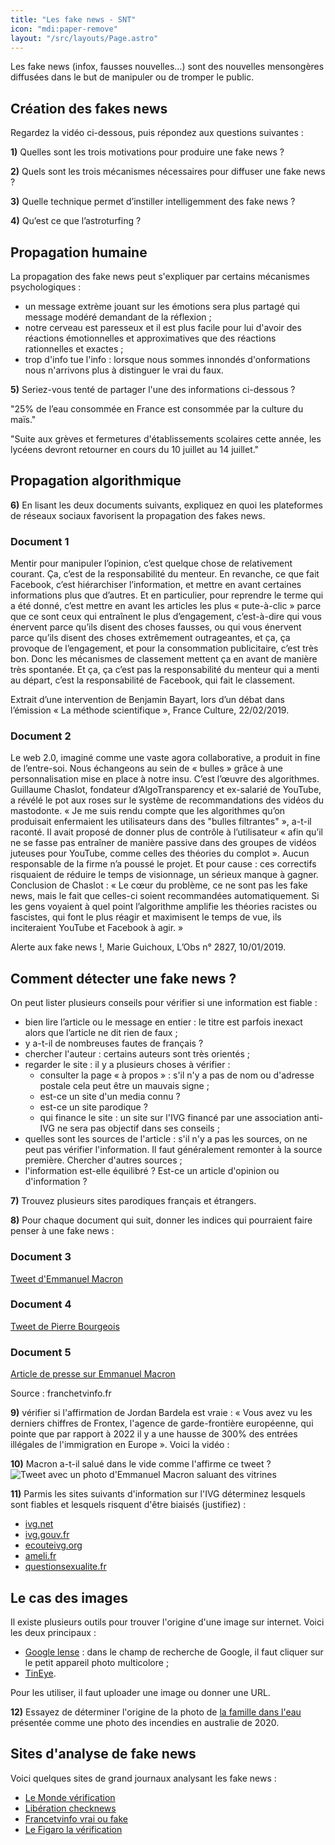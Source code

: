 ```yaml
---
title: "Les fake news - SNT"
icon: "mdi:paper-remove"
layout: "/src/layouts/Page.astro"
---
```


Les fake news (infox, fausses nouvelles…) sont des nouvelles mensongères
diffusées dans le but de manipuler ou de tromper le public.

## Création des fakes news

Regardez la vidéo ci-dessous, puis répondez aux questions suivantes :

**1)** Quelles sont les trois motivations pour produire une fake news ?

**2)** Quels sont les trois mécanismes nécessaires pour diffuser une fake news
?

**3)** Quelle technique permet d’instiller intelligemment des fake news ?

**4)** Qu’est ce que l’astroturfing ?

## Propagation humaine

La propagation des fake news peut s'expliquer par certains mécanismes
psychologiques :

  * un message extrème jouant sur les émotions sera plus partagé qui message modéré demandant de la réflexion ;
  * notre cerveau est paresseux et il est plus facile pour lui d'avoir des réactions émotionnelles et approximatives que des réactions rationnelles et exactes ;
  * trop d'info tue l'info : lorsque nous sommes innondés d'onformations nous n'arrivons plus à distinguer le vrai du faux.

**5)** Seriez-vous tenté de partager l'une des informations ci-dessous ?

"25% de l’eau consommée en France est consommée par la culture du maïs."

"Suite aux grèves et fermetures d'établissements scolaires cette année, les
lycéens devront retourner en cours du 10 juillet au 14 juillet."

## Propagation algorithmique

**6)** En lisant les deux documents suivants, expliquez en quoi les
plateformes de réseaux sociaux favorisent la propagation des fakes news.

### Document 1

Mentir pour manipuler l’opinion, c’est quelque chose de relativement courant.
Ça, c’est de la responsabilité du menteur. En revanche, ce que fait Facebook,
c’est hiérarchiser l’information, et mettre en avant certaines informations
plus que d’autres. Et en particulier, pour reprendre le terme qui a été donné,
c’est mettre en avant les articles les plus « pute-à-clic » parce que ce sont
ceux qui entraînent le plus d’engagement, c’est-à-dire qui vous énervent parce
qu’ils disent des choses fausses, ou qui vous énervent parce qu’ils disent des
choses extrêmement outrageantes, et ça, ça provoque de l’engagement, et pour
la consommation publicitaire, c’est très bon. Donc les mécanismes de
classement mettent ça en avant de manière très spontanée. Et ça, ça c’est pas
la responsabilité du menteur qui a menti au départ, c’est la responsabilité de
Facebook, qui fait le classement.

Extrait d’une intervention de Benjamin Bayart, lors d’un débat dans l’émission
« La méthode scientifique », France Culture, 22/02/2019.

### Document 2

Le web 2.0, imaginé comme une vaste agora collaborative, a produit in fine de
l’entre-soi. Nous échangeons au sein de « bulles » grâce à une
personnalisation mise en place à notre insu. C’est l’œuvre des algorithmes.
Guillaume Chaslot, fondateur d’AlgoTransparency et ex-salarié de YouTube, a
révélé le pot aux roses sur le système de recommandations des vidéos du
mastodonte. « Je me suis rendu compte que les algorithmes qu’on produisait
enfermaient les utilisateurs dans des "bulles filtrantes" », a-t-il raconté.
Il avait proposé de donner plus de contrôle à l’utilisateur « afin qu’il ne se
fasse pas entraîner de manière passive dans des groupes de vidéos juteuses
pour YouTube, comme celles des théories du complot ». Aucun responsable de la
firme n’a poussé le projet. Et pour cause : ces correctifs risquaient de
réduire le temps de visionnage, un sérieux manque à gagner. Conclusion de
Chaslot : « Le cœur du problème, ce ne sont pas les fake news, mais le fait
que celles-ci soient recommandées automatiquement. Si les gens voyaient à quel
point l’algorithme amplifie les théories racistes ou fascistes, qui font le
plus réagir et maximisent le temps de vue, ils inciteraient YouTube et
Facebook à agir. »

Alerte aux fake news !, Marie Guichoux, L’Obs n° 2827, 10/01/2019.

## Comment détecter une fake news ?

On peut lister plusieurs conseils pour vérifier si une information est fiable
:

  * bien lire l’article ou le message en entier : le titre est parfois inexact alors que l’article ne dit rien de faux ;
  * y a-t-il de nombreuses fautes de français ?
  * chercher l'auteur : certains auteurs sont très orientés ;
  * regarder le site : il y a plusieurs choses à vérifier :
    * consulter la page « à propos » : s'il n'y a pas de nom ou d'adresse postale cela peut être un mauvais signe ;
    * est-ce un site d'un media connu ?
    * est-ce un site parodique ?
    * qui finance le site : un site sur l'IVG financé par une association anti-IVG ne sera pas objectif dans ses conseils ;
  * quelles sont les sources de l'article : s'il n'y a pas les sources, on ne peut pas vérifier l'information. Il faut généralement remonter à la source première. Chercher d'autres sources ;
  * l'information est-elle équilibré ? Est-ce un article d'opinion ou d'information ?

**7)** Trouvez plusieurs sites parodiques français et étrangers.

**8)** Pour chaque document qui suit, donner les indices qui pourraient faire
penser à une fake news :

### Document 3

[Tweet d'Emmanuel Macron](img/macron.jpg)

### Document 4

[Tweet de Pierre Bourgeois](img/pierre.png)

### Document 5

[Article de presse sur Emmanuel Macron](img/macron2.png)

Source : franchetvinfo.fr

**9)** vérifier si l'affirmation de Jordan Bardela est vraie : « Vous avez vu
les derniers chiffres de Frontex, l'agence de garde-frontière européenne, qui
pointe que par rapport à 2022 il y a une hausse de 300% des entrées illégales
de l'immigration en Europe ». Voici la vidéo :

**10)** Macron a-t-il salué dans le vide comme l'affirme ce tweet ?  ![Tweet
avec un photo d'Emmanuel Macron saluant des vitrines](img/vitrines.png)

**11)** Parmis les sites suivants d'information sur l'IVG déterminez lesquels
sont fiables et lesquels risquent d'être biaisés (justifiez) :

  * [ivg.net](https://ivg.net/)
  * [ivg.gouv.fr](https://ivg.gouv.fr/)
  * [ecouteivg.org](https://www.ecouteivg.org/)
  * [ameli.fr](https://www.ameli.fr/assure/sante/themes/ivg/ivg-delais-france)
  * [questionsexualite.fr](https://questionsexualite.fr/choisir-sa-contraception/l-interruption-volontaire-de-grossesse/tout-savoir-sur-l-interruption-volontaire-de-grossesse-ivg)

## Le cas des images

Il existe plusieurs outils pour trouver l'origine d'une image sur internet.
Voici les deux principaux :

  * [Google lense](https://www.google.com/) : dans le champ de recherche de Google, il faut cliquer sur le petit appareil photo multicolore ;
  * [TinEye](https://tineye.com/).

Pour les utiliser, il faut uploader une image ou donner une URL.

**12)** Essayez de déterminer l'origine de la photo de [la famille dans
l'eau](https://www.letemps.ch/monde/photos-detournees-laustralie-foisonnent)
présentée comme une photo des incendies en australie de 2020.

## Sites d'analyse de fake news

Voici quelques sites de grand journaux analysant les fake news :

  * [Le Monde vérification](https://www.lemonde.fr/verification/)
  * [Libération checknews](https://www.liberation.fr/checknews/)
  * [Francetvinfo vrai ou fake](https://www.francetvinfo.fr/vrai-ou-fake/)
  * [Le Figaro la vérification](https://www.lefigaro.fr/dossier/la-verification)